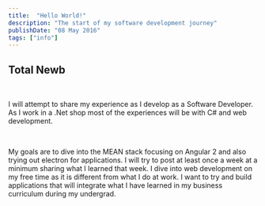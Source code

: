 ```yaml
---
title:  "Hello World!"
description: "The start of my software development journey"
publishDate: "08 May 2016"  
tags: ["info"]
---
```


## Total Newb

<br/>

I will attempt to share my experience as I develop as a Software Developer. As I work in a .Net shop most of the experiences will be with C# and web development.

<br/>

My goals are to dive into the MEAN stack focusing on Angular 2 and also trying out electron for applications. I will try to post at least once a week at a minimum sharing what I learned that week. I dive into web development on my free time as it is different from what I do at work. I want to try and build applications that will integrate what I have learned in my business curriculum during my undergrad.